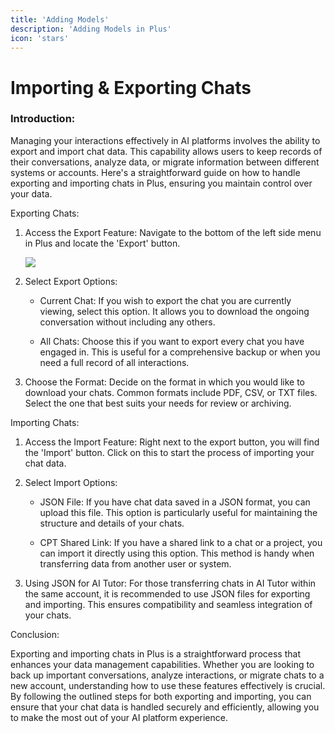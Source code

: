 ```yaml
---
title: 'Adding Models'
description: 'Adding Models in Plus'
icon: 'stars'
---
```


Importing & Exporting Chats
===========================

### Introduction:

Managing your interactions effectively in AI platforms involves the ability to export and import chat data. This capability allows users to keep records of their conversations, analyze data, or migrate information between different systems or accounts. Here's a straightforward guide on how to handle exporting and importing chats in Plus, ensuring you maintain control over your data.

Exporting Chats:

1.  Access the Export Feature: Navigate to the bottom of the left side menu in Plus and locate the 'Export' button.

    ![](https://docs.myapps.ai/storage/page_media/556b8077-b96f-4f6d-b911-4278732f3c64.png)
2.  Select Export Options:

    -   Current Chat: If you wish to export the chat you are currently viewing, select this option. It allows you to download the ongoing conversation without including any others.

    -   All Chats: Choose this if you want to export every chat you have engaged in. This is useful for a comprehensive backup or when you need a full record of all interactions.

3.  Choose the Format: Decide on the format in which you would like to download your chats. Common formats include PDF, CSV, or TXT files. Select the one that best suits your needs for review or archiving.

Importing Chats:

1.  Access the Import Feature: Right next to the export button, you will find the 'Import' button. Click on this to start the process of importing your chat data.

2.  Select Import Options:

    -   JSON File: If you have chat data saved in a JSON format, you can upload this file. This option is particularly useful for maintaining the structure and details of your chats.

    -   CPT Shared Link: If you have a shared link to a chat or a project, you can import it directly using this option. This method is handy when transferring data from another user or system.

3.  Using JSON for AI Tutor: For those transferring chats in AI Tutor within the same account, it is recommended to use JSON files for exporting and importing. This ensures compatibility and seamless integration of your chats.

Conclusion:

Exporting and importing chats in Plus is a straightforward process that enhances your data management capabilities. Whether you are looking to back up important conversations, analyze interactions, or migrate chats to a new account, understanding how to use these features effectively is crucial. By following the outlined steps for both exporting and importing, you can ensure that your chat data is handled securely and efficiently, allowing you to make the most out of your AI platform experience.
